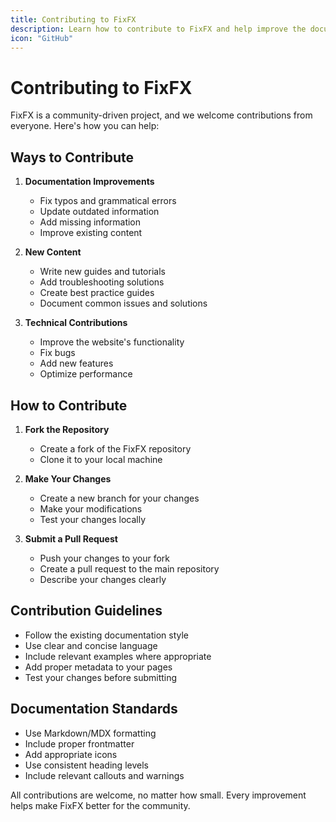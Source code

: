 ```yaml
---
title: Contributing to FixFX
description: Learn how to contribute to FixFX and help improve the documentation.
icon: "GitHub"
---
```


# Contributing to FixFX

FixFX is a community-driven project, and we welcome contributions from everyone. Here's how you can help:

## Ways to Contribute

1. **Documentation Improvements**
   - Fix typos and grammatical errors
   - Update outdated information
   - Add missing information
   - Improve existing content

2. **New Content**
   - Write new guides and tutorials
   - Add troubleshooting solutions
   - Create best practice guides
   - Document common issues and solutions

3. **Technical Contributions**
   - Improve the website's functionality
   - Fix bugs
   - Add new features
   - Optimize performance

## How to Contribute

1. **Fork the Repository**
   - Create a fork of the FixFX repository
   - Clone it to your local machine

2. **Make Your Changes**
   - Create a new branch for your changes
   - Make your modifications
   - Test your changes locally

3. **Submit a Pull Request**
   - Push your changes to your fork
   - Create a pull request to the main repository
   - Describe your changes clearly

## Contribution Guidelines

- Follow the existing documentation style
- Use clear and concise language
- Include relevant examples where appropriate
- Add proper metadata to your pages
- Test your changes before submitting

## Documentation Standards

- Use Markdown/MDX formatting
- Include proper frontmatter
- Add appropriate icons
- Use consistent heading levels
- Include relevant callouts and warnings

<Callout type="info">
  All contributions are welcome, no matter how small. Every improvement helps make FixFX better for the community.
</Callout> 